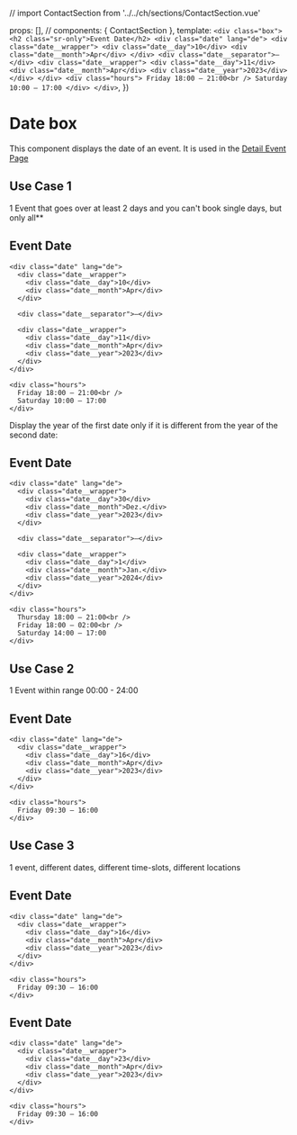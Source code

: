 // import ContactSection from '../../ch/sections/ContactSection.vue'

<Meta title="Sections/Content/Date Box" />

  props: [],
  // components: { ContactSection },
  template: `
    <div class="box">
      <h2 class="sr-only">Event Date</h2>
      <div class="date" lang="de">
        <div class="date__wrapper">
          <div class="date__day">10</div>
          <div class="date__month">Apr</div>
        </div>
        <div class="date__separator">–</div>
        <div class="date__wrapper">
          <div class="date__day">11</div>
          <div class="date__month">Apr</div>
          <div class="date__year">2023</div>
        </div>
      </div>
      <div class="hours">
        Friday 18:00 – 21:00<br />
        Saturday 10:00 – 17:00
      </div>
    </div>
  `,
})

# Date box

This component displays the date of an event. It is used in the <a href="?path=/docs/pages-detail-page-event--example">Detail Event Page</a>

## Use Case 1

1 Event that goes over at least 2 days and you can't book single days, but only all\*\*

<Canvas>
  <div class="box">
    <h2 class="sr-only">Event Date</h2>

    <div class="date" lang="de">
      <div class="date__wrapper">
        <div class="date__day">10</div>
        <div class="date__month">Apr</div>
      </div>

      <div class="date__separator">–</div>

      <div class="date__wrapper">
        <div class="date__day">11</div>
        <div class="date__month">Apr</div>
        <div class="date__year">2023</div>
      </div>
    </div>

    <div class="hours">
      Friday 18:00 – 21:00<br />
      Saturday 10:00 – 17:00
    </div>
  </div>
</Canvas>

Display the year of the first date only if it is different from the year of the second date:

<Canvas>
  <div class="box">
    <h2 class="sr-only">Event Date</h2>

    <div class="date" lang="de">
      <div class="date__wrapper">
        <div class="date__day">30</div>
        <div class="date__month">Dez.</div>
        <div class="date__year">2023</div>
      </div>

      <div class="date__separator">–</div>

      <div class="date__wrapper">
        <div class="date__day">1</div>
        <div class="date__month">Jan.</div>
        <div class="date__year">2024</div>
      </div>
    </div>

    <div class="hours">
      Thursday 18:00 – 21:00<br />
      Friday 18:00 – 02:00<br />
      Saturday 14:00 – 17:00
    </div>
  </div>
</Canvas>

## Use Case 2

1 Event within range 00:00 - 24:00

<Canvas>
  <div class="box">
    <h2 class="sr-only">Event Date</h2>

    <div class="date" lang="de">
      <div class="date__wrapper">
        <div class="date__day">16</div>
        <div class="date__month">Apr</div>
        <div class="date__year">2023</div>
      </div>
    </div>

    <div class="hours">
      Friday 09:30 – 16:00
    </div>
  </div>
</Canvas>

## Use Case 3

1 event, different dates, different time-slots, different locations

<Canvas>
  <div class="box">
    <h2 class="sr-only">Event Date</h2>

    <div class="date" lang="de">
      <div class="date__wrapper">
        <div class="date__day">16</div>
        <div class="date__month">Apr</div>
        <div class="date__year">2023</div>
      </div>
    </div>

    <div class="hours">
      Friday 09:30 – 16:00
    </div>
  </div>
</Canvas>

<Canvas>
  <div class="box">
    <h2 class="sr-only">Event Date</h2>

    <div class="date" lang="de">
      <div class="date__wrapper">
        <div class="date__day">23</div>
        <div class="date__month">Apr</div>
        <div class="date__year">2023</div>
      </div>
    </div>

    <div class="hours">
      Friday 09:30 – 16:00
    </div>
  </div>
</Canvas>
